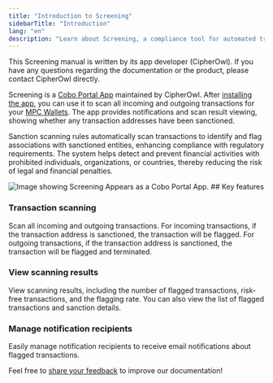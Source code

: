 ```yaml
---
title: "Introduction to Screening"
sidebarTitle: "Introduction"
lang: "en"
description: "Learn about Screening, a compliance tool for automated transaction monitoring. Features include sanction scanning, flagging suspicious addresses, and real-time alerts for regulatory compliance."
---
```

<Tip>This Screening manual is written by its app developer (CipherOwl). If you have any questions regarding the documentation or the product, please contact CipherOwl directly.</Tip>

Screening is a [Cobo Portal App](/en/portal/portal-apps/introduction) maintained by CipherOwl. After [installing the app](/en/apps/screening/set-up), you can use it to scan all incoming and outgoing transactions for your [MPC Wallets](/en/portal/mpc-wallets/introduction). The app provides notifications and scan result viewing, showing whether any transaction addresses have been sanctioned.

Sanction scanning rules automatically scan transactions to identify and flag associations with sanctioned entities, enhancing compliance with regulatory requirements. The system helps detect and prevent financial activities with prohibited individuals, organizations, or countries, thereby reducing the risk of legal and financial penalties.

<img src="/en/images/portal-apps/screening/screening-in-app-store.png" className="screenshot_modal" alt="Image showing Screening Appears as a Cobo Portal App."/>
## Key features

### Transaction scanning

Scan all incoming and outgoing transactions. For incoming transactions, if the transaction address is sanctioned, the transaction will be flagged. For outgoing transactions, if the transaction address is sanctioned, the transaction will be flagged and terminated.

### View scanning results

View scanning results, including the number of flagged transactions, risk-free transactions, and the flagging rate. You can also view the list of flagged transactions and sanction details.

### Manage notification recipients

Easily manage notification recipients to receive email notifications about flagged transactions.

<Tip>Feel free to [share your feedback](https://forms.zohopublic.com/cobo/form/DocumentFeedbackForm/formperma/QvLOhxJv1_JMsJ-1dleZ8Itb_7rzN-LtgvsDdxosoVI?referrername=manuals) to improve our documentation!</Tip>
